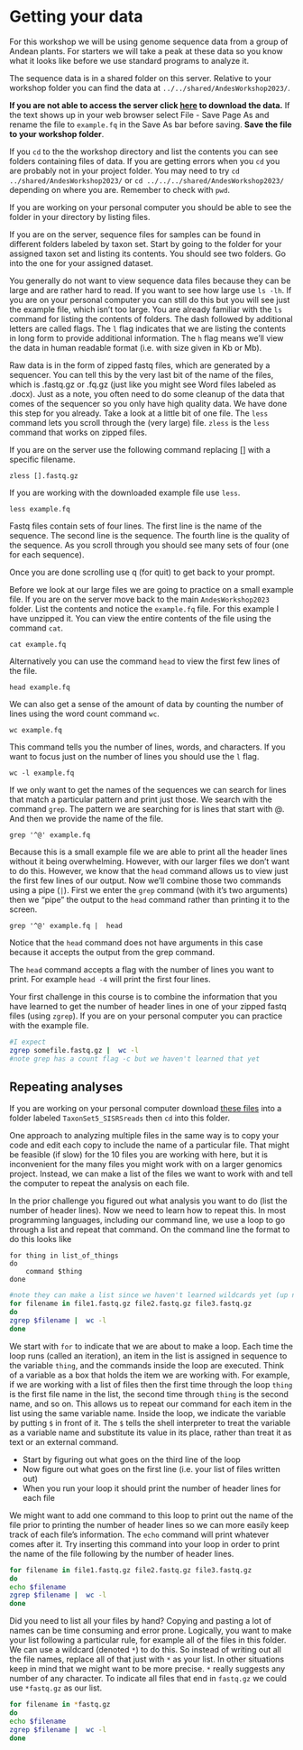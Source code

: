 # Getting your data

For this workshop we will be using genome sequence data from a group of Andean plants.
For starters we will take a peak at these data so you know what it looks like before we use standard programs to analyze it.

The sequence data is in a shared folder on this server.
Relative to your workshop folder you can find the data at
`../../shared/AndesWorkshop2023/`.

**If you are not able to access the server click [here](https://raw.githubusercontent.com/rachelss/Andes_workshop_codebook/main/example.fq) to download the data.** If the text shows up in your web browser select File - Save Page As and rename the file to `example.fq` in the Save As bar before saving. **Save the file to your workshop folder**.

If you `cd` to the the workshop directory and list the contents you can see folders containing files of data. If you are getting errors when you `cd` you are probably not in your project folder. You may need to try `cd ../shared/AndesWorkshop2023/` or `cd ../../../shared/AndesWorkshop2023/` depending on where you are. Remember to check with `pwd`.

If you are working on your personal computer you should be able to see the folder in your directory by listing files.

If you are on the server, 
sequence files for samples can be found in different folders labeled by taxon set.
Start by going to the folder for your assigned taxon set and listing its contents.
You should see two folders.
Go into the one for your assigned dataset.

You generally do not want to view sequence data files because they can be large and are rather hard to read.
If you want to see how large use `ls -lh`.
If you are on your personal computer you can still do this but you will see just the example file,
which isn't too large.
You are already familiar with the `ls` command for listing the contents of folders.
The dash followed by additional letters are called flags.
The `l` flag indicates that we are listing the contents in long form to provide additional information.
The `h` flag means we'll view the data in human readable format (i.e. with size given in Kb or Mb).

Raw data is in the form of zipped fastq files, which are generated by a sequencer. 
You can tell this by the very last bit of the name of the files, which is .fastq.gz or .fq.gz (just like you might see Word files labeled as .docx).
Just as a note, you often need to do some cleanup of the data that comes of the sequencer
so you only have high quality data.
We have done this step for you already.
Take a look at a little bit of one file.
The `less` command lets you scroll through the (very large) file. 
`zless` is the `less` command that works on zipped files.

If you are on the server use the following command replacing [] with a specific filename.

```
zless [].fastq.gz
```

If you are working with the downloaded example file use `less`.

```
less example.fq
```

Fastq files contain sets of four lines. 
The first line is the name of the sequence. 
The second line is the sequence. 
The fourth line is the quality of the sequence. 
As you scroll through you should see many sets of four (one for each sequence).

Once you are done scrolling use q (for quit) to get back to your prompt.

Before we look at our large files we are going to practice on a small example file.
If you are on the server move back to the main `AndesWorkshop2023` folder.
List the contents and notice the `example.fq` file.
For this example I have unzipped it.
You can view the entire contents of the file using the command `cat`.

```
cat example.fq
```

Alternatively you can use the command `head` to view the first few lines of the file.

```
head example.fq
```

We can also get a sense of the amount of data by counting the number of lines using the word count command `wc`.

```
wc example.fq
```

This command tells you the number of lines, words, and characters. If you want to focus just on the number of lines you should use the `l` flag.

```
wc -l example.fq
```

If we only want to get the names of the sequences we can search for lines that match a particular pattern and print just those. We search with the command `grep`. The pattern we are searching for is lines that start with @. And then we provide the name of the file. 

```
grep '^@' example.fq
```

Because this is a small example file we are able to print all the header lines without it being overwhelming. However, with our larger files we don't want to do this. However, we know that the `head` command allows us to view just the first few lines of our output. Now we'll combine those two commands using a pipe (`|`). First we enter the `grep` command (with it's two arguments) then we "pipe" the output to the `head` command rather than printing it to the screen.

```
grep '^@' example.fq |  head
```

Notice that the `head` command does not have arguments in this case because it accepts the output from the grep command.

The `head` command accepts a flag with the number of lines you want to print.
For example `head -4` will print the first four lines.

Your first challenge in this course is to combine the information that you have learned to get the number of header lines in one of your zipped fastq files (using `zgrep`). If you are on your personal computer you can practice with the example file.

```bash
#I expect
zgrep somefile.fastq.gz |  wc -l
#note grep has a count flag -c but we haven't learned that yet
```

## Repeating analyses

If you are working on your personal computer download [these files](https://github.com/rachelss/Andes_workshop_codebook/tree/main/TaxonSet5_SISRSreads) into a folder labeled `TaxonSet5_SISRSreads` then `cd` into this folder.

One approach to analyzing multiple files in the same way is to copy your code and edit each copy to include the name of a particular file. That might be feasible (if slow) for the 10 files you are working with here, but it is inconvenient for the many files you might work with on a larger genomics project. Instead, we can make a list of the files we want to work with and tell the computer to repeat the analysis on each file.

In the prior challenge you figured out what analysis you want to do (list the number of header lines). Now we need to learn how to repeat this. In most programming languages, including our command line, we use a loop to go through a list and repeat that command. On the command line the format to do this looks like

```
for thing in list_of_things
do
    command $thing
done
```

```bash
#note they can make a list since we haven't learned wildcards yet (up next)
for filename in file1.fastq.gz file2.fastq.gz file3.fastq.gz
do
zgrep $filename |  wc -l
done
```

We start with `for` to indicate that we are about to make a loop.
Each time the loop runs (called an iteration), an item in the list is assigned in sequence to the variable `thing`, and the commands inside the loop are executed.
Think of a variable as a box that holds the item we are working with.
For example, if we are working with a list of files then the first time
through the loop `thing` is the first file name in the list,
the second time through `thing` is the second name, and so on.
This allows us to repeat our command for each item in the list using the same variable name.
Inside the loop, we indicate the variable by putting `$` in front of it. 
The `$` tells the shell interpreter to treat the variable as a variable name and substitute its value in its place, rather than treat it as text or an external command.

* Start by figuring out what goes on the third line of the loop
* Now figure out what goes on the first line (i.e. your list of files written out)
* When you run your loop it should print the number of header lines for each file

We might want to add one command to this loop to print out the name of the file prior to printing the number of header lines so we can more easily keep track of each file's information. The `echo` command will print whatever comes after it. Try inserting this command into your loop in order to print the name of the file following by the number of header lines.

```bash
for filename in file1.fastq.gz file2.fastq.gz file3.fastq.gz
do
echo $filename
zgrep $filename |  wc -l
done
```

Did you need to list all your files by hand? Copying and pasting a lot of names can be time consuming and error prone. Logically, you want to make your list following a particular rule, for example all of the files in this folder. We can use a wildcard (denoted `*`) to do this. So instead of writing out all the file names, replace all of that just with `*` as your list.
In other situations keep in mind that we might want to be more precise.
`*` really suggests any number of any character.
To indicate all files that end in `fastq.gz` we could use `*fastq.gz` as our list.

```bash
for filename in *fastq.gz
do
echo $filename
zgrep $filename |  wc -l
done
```
